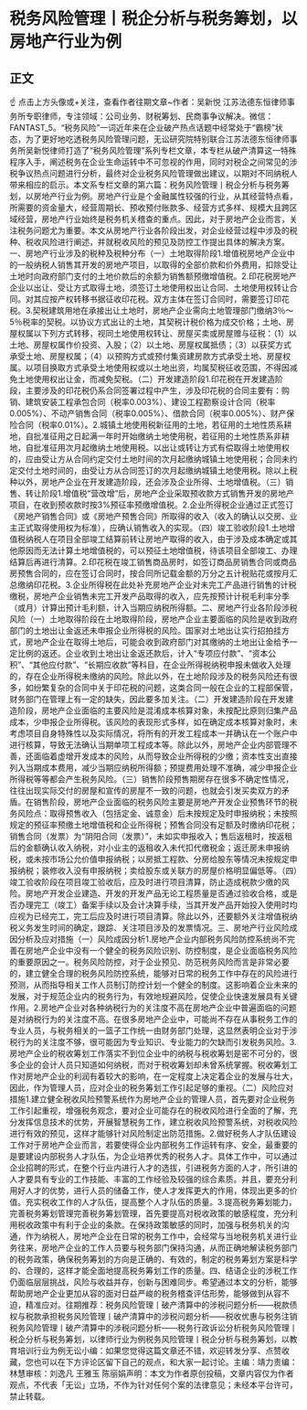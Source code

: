 # 税务风险管理丨税企分析与税务筹划，以房地产行业为例
## 正文
☝ 点击上方头像或+关注，查看作者往期文章~作者：吴新悦 江苏法德东恒律师事务所专职律师，专注领域：公司业务、财税筹划、民商事争议解决。微信：FANTAST_5。“税务风险”一词近年来在企业破产热点话题中经常处于“霸榜”状态，为了更好地吃透税务风险管理问题，无讼研究院特别联合江苏法德东恒律师事务所吴新悦律师打造了“税务风险管理”系列专栏文章，本专栏从破产清算这一特殊程序入手，阐述税务在企业生命运转中不可忽视的作用，同时对税企之间常见的涉税争议热点问题进行分析，最终对企业税务风险管理做出建议，以期对不同纳税人带来相应的启示。本文系专栏文章的第六篇：税务风险管理丨税企分析与税务筹划，以房地产行业为例。房地产行业是个金融属性较强的行业，从其经营特点看，所需要的资金量大，经营周期长、预收预付账款多、经营方式多样、规模大且跨区域经营，房地产行业始终是税务机关稽查的重点。因此，对于房地产企业而言，关注税务问题尤为重要。本文从房地产行业各阶段出发，对企业经营过程中涉及的税种、税收风险进行阐述，并就税收风险的预见及防控工作提出具体的解决方案。一、房地产行业涉及的税种及税种分布（一）土地取得阶段1.增值税房地产企业中的一般纳税人销售其开发的房地产项目，以取得的全部价款和价外费用，扣除受让土地时向政府部门支付的土地价款后的余额为销售额预缴增值税。2.印花税房地产企业以出让、受让方式取得土地，须签订土地使用权出让合同、土地使用权转让合同。对其应按产权转移书据征收印花税。双方主体在签订合同时，需要签订印花税。3.契税建筑用地在承接出让土地时，房地产企业需向土地管理部门缴纳3％～5％税率的契税。以协议方式出让的土地，其契税计税价格为成交价格；土地、房屋权属以下列方式转移，视同土地使用权转让、房屋买卖或房屋赠与征税：（1）以土地、房屋权属作价投资、入股；（2）以土地、房屋权属抵债；（3）以获奖方式承受土地、房屋权属；（4）以预购方式或预付集资建房款方式承受土地、房屋权属。以项目换取方式承受土地使用权或以土地出资，均属契税征收范围，不得因减免土地使用权出让金，而减免契税。（二）开发建造阶段1.印花税在开发建造阶段，主要涉及的印花税仍系合同签署过程中产生，涉及印花税的合同主要有：购销、建筑安装工程承包合同（税率0.003%）、建设工程勘察设计合同（税率0.005%）、不动产销售合同（税率0.005%）、借款合同（税率0.005%）、财产保险合同（税率0.01%）。2.城镇土地使用税新征用的土地，若征用的土地性质系耕地，自批准征用之日起满一年时开始缴纳土地使用税，若征用的土地性质系非耕地，自批准征用次月起缴纳土地使用税。以出让或转让方式有偿取得土地使用权的，应由受让方从合同约定交付土地时间的次月起缴纳城镇土地使用税；合同未约定交付土地时间的，由受让方从合同签订的次月起缴纳城镇土地使用税。除以上税种以外，房地产企业在开发建造阶段，还会涉及企业所得、土地增值税。（三）销售、转让阶段1.增值税“营改增”后，房地产企业采取预收款方式销售开发的房地产项目，在收到预收款时按3%预征率预缴增值税。2.企业所得税企业通过正式签订《房地产销售合同》或《房地产预售合同》所取得的收入（收入的确认以交房、业主正式取得使用权为标准），应确认销售收入的实现。（四）竣工验收阶段1.土地增值税纳税人在项目全部竣工结算前转让房地产取得的收入，由于涉及成本确定或其他原因而无法计算土地增值税的，可以预征土地增值税，待该项目全部竣工、办理结算后再进行清算。2.印花税在竣工销售商品房时，如签订商品房销售合同或商品房预售合同的，应在签订合同时，按合同所记载金额的万分之五计税贴花或按月汇总缴纳印花税。3.企业所得税在此处补充房地产企业对未完工产品进行销售的计税缴税，房地产企业销售未完工开发产品取得的收入，应先按预计计税毛利率分季（或月）计算出预计毛利额，计入当期应纳税所得额。二、房地产行业各阶段涉税风险（一）土地取得阶段在土地取得阶段，房地产企业主要面临的风险是收到政府部门的土地出让金返还未申报企业所得税的风险。国家对土地出让实行招拍挂方式，房地产企业在取得土地后，可能会收到政府部门对其缴纳的土地出让金给予一定比例的返还。企业收到土地出让金返还款后，计入“专项应付款”、“资本公积”、“其他应付款”、“长期应收款”等科目，在企业所得税纳税申报未做收入处理的，存在企业所得税未缴纳的风险。除此以外，在土地阶段涉及的税务风险还有很多，如纷繁复杂的合同中关于印花税的问题，这类合同一般在企业的工程部保管，财务部门在管理上有一定的缺失，因此要多加关注。（二）开发建造阶段在开发建造阶段，房地产企业面临的主要风险是混淆成本核算对象，未按配比原则归集产品成本，少申报企业所得税。该风险的表现形式多样，如在确定成本核算对象时，未考虑项目自身特殊性以及实际情况，将所有的开发工程成本一并确认在一个账户中进行核算，导致无法确认当期单项工程成本等。除此以外，房地产企业内部管理不善，还面临着虚增开发成本的风险，从而导致企业所得税的少缴；资本性支出直接列入当期成本费用，减少当期应纳税所得额；预提费用处理不准确，减少申报企业所得税等等都会产生税务风险。（三）销售阶段预售期房存在很多不确定性情况，往往出现实际交付的房屋和宣传的房屋不一致的问题，也就会引发买卖双方的矛盾。在销售阶段，房地产企业面临的税务风险主要是房地产开发企业预售环节的税务风险点：取得预售收入（包括定金、诚意金）后未按规定及时申报纳税；未按照规定的预征率预缴土地增值税和企业所得税；预售合同没有足额及时缴纳印花税；销售合同（发票）为“阴阳合同（发票）”，未如实申报收入；售后返租时，按返租后的金额确认收入纳税，对小业主的返租收入未代扣代缴税金；返迁房未申报纳税，或未按市场公允价值申报纳税；以房抵工程款、分房给股东等情况未按规定申报纳税；装修收入没有申报纳税；卖给股东或关联方的房屋价格明显偏低等。（四）竣工验收阶段在项目竣工验收后，应及时进行项目清算，防止造成税款少缴的风险。房地产开发企业建造、开发的开发产品无论工程质量是否通过验收合格，或是否办理完工（竣工）备案手续以及会计决算手续，当其开发产品开始投入使用时均应视为已经完工，完工后应及时进行项目清算。除此以外，还要额外关注增值税纳税义务发生时间的确定，跟踪、关注项目涉及的发票情况。三、房地产行业风险成因分析及应对措施（一）风险成因分析1.房地产企业内部税务风险防控系统尚不完善在房地产企业中没有一个健全的税务风险识别、防控制度，是企业面临税务风险的重要原因之一。税务风险防控，对于企业预见、防范税务风险而言是非常必要的，建立健全合理的税务风险防控系统，能够对日常的税务工作中存在的风险进行预测，从而指导相关工作人员制订防控计划一个健全的制度。这影响着企业未来的发展，对于规范企业内的税务行为，有效地规避风险，促使企业快速发展具有关键作用。2.房地产企业对各种纳税行为的关注度不高在房地产企业中普遍面临的问题是对纳税行为的关注度不高。在很多房地产企业中，可能尚不存在从事税务工作的专业人员，与税务相关的一篮子工作统一由财务部门处理，这显然表明企业对于涉税行为的关注度不够，很可能因为专业知识、专业能力的欠缺而引发税务风险。3.房地产企业的税收筹划工作落实不到位企业中的纳税与税收筹划是密不可分的，很多企业的会计人员只知道如何纳税，而对于税收筹划却未曾系统掌握。税收筹划工作对房地产企业的利润有着较大的影响，在一定程度上决定着企业的发展与壮大，因此，作为管理人员，应对企业的税务筹划工作引起足够的重视。（二）风险应对措施1.建立健全税收风险预警系统作为房地产企业的管理人员，首先要对企业税务工作引起重视，增强税务观念，要对企业可能存在的税收风险进行全面的了解，充分发挥信息技术的优势，开展智慧税务工作，建立税收风险预警系统，对税收风险进行有效的预见，这样才能够针对风险制定出防范措施。2.做好税务人才队伍建设工作对于房地产企业而言，若要使得企业内部税务工作运转有序、安全，最重要的是要建设内部税务人才队伍，为企业培养优秀的税务人才。具体工作中，可以通过企业招聘的形式，在整个行业内进行人才的选拔，引进税务方面的人才，所引进的人才要具有专业的工作技能、丰富的工作经验及较强的综合素质。并且，要充分利用好人才的优势，进行人员的储备工作，使人才发挥更大的作用，体现出更多的价值。充实税收工作的人才队伍，提高整个人才队伍的质量。3.提高税务筹划能力，完善税务筹划管理完善税务筹划管理，首先要提高对税收政策的敏感程度，充分利用税收政策中有利于企业的条款。在保持政策敏感的同时，加强与税务机关的沟通，作为纳税人，房地产企业在日常的税务工作中，会经常与当地税务机关进行业务往来，房地产企业的工作人员要与税务部门保持沟通，从而正确地解读税务部门的税务政策，确保税务筹划的方向是正确的、有效的，制定的税务筹划方案是科学的、合理的，这样才能全面地提高税务筹划工作的质量。四、结语企业的涉税工作仍面临层层挑战，风险与收益并存，创新与困难同步。希望通过本文的分析，能够帮助房地产企业更加从容的面对日益严峻的税务稽查评估形势，能够做到从容不迫，精准应对。往期推荐：税务风险管理丨破产清算中的涉税问题分析——税款债权与税款承担税务风险管理丨破产清算中的涉税问题分析——税收优惠与税务注销税务风险管理丨破产清算中的涉税问题分析——税务行政诉讼分析税务风险管理丨税企分析与税务筹划，以律师行业为例税务风险管理丨税企分析与税务筹划，以教育培训行业为例无讼小编：如果您觉得这篇文章还不错，欢迎转发分享、点赞收藏，您也可以在下方评论区留下自己的观点，和大家一起讨论。主编：靖力责编：林慧审核：刘逸凡 王雅玉 陈丽娟声明：本文为作者原创投稿，文章内容仅为作者观点，不代表「无讼」立场，不作为针对任何个案的法律意见；未经本平台许可，禁止转载。